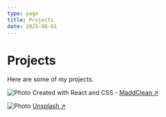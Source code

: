 ```yaml
---
type: page
title: Projects
date: 2025-08-01
---
```


# Projects

Here are some of my projects.


<Image
  src="/images/maddclean.png"
  alt="Photo"
  width={700}
  height={750}
  priority
  className="next-image"
/>
Created with React and CSS -
[MaddClean ↗ ](https://maddcleandetailing.vercel.app)

<Image
  src="/images/photo.jpg"
  alt="Photo"
  width={1125}
  height={750}
  priority
  className="next-image"
/>
[Unsplash ↗ ](https://unsplash.com/photos/ndN00KmbJ1c)
